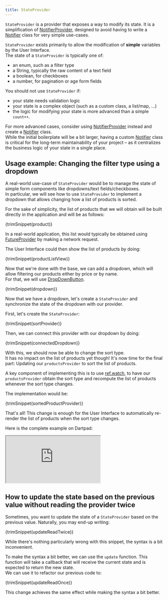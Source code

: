 ```yaml
---
title: StateProvider
---
```



`StateProvider` is a provider that exposes a way to modify its state.
It is a simplification of [NotifierProvider], designed to avoid
having to write a [Notifier] class for very simple use-cases.

`StateProvider` exists primarily to allow the modification of
**simple** variables by the User Interface.  
The state of a `StateProvider` is typically one of:

- an enum, such as a filter type
- a String, typically the raw content of a text field
- a boolean, for checkboxes
- a number, for pagination or age form fields

You should not use `StateProvider` if:

- your state needs validation logic
- your state is a complex object (such as a custom class, a list/map, ...)
- the logic for modifying your state is more advanced than a simple `count++`.

For more advanced cases, consider using [NotifierProvider] instead and
create a [Notifier] class.  
While the initial boilerplate will be a bit larger, having a custom
[Notifier] class is critical for the long-term maintainability of your
project – as it centralizes the business logic of your state in a single place.

## Usage example: Changing the filter type using a dropdown

A real-world use-case of `StateProvider` would be to manage the state of
simple form components like dropdowns/text fields/checkboxes.  
In particular, we will see how to use `StateProvider` to implement a dropdown
that allows changing how a list of products is sorted.

For the sake of simplicity, the list of products that we will obtain
will be built directly in the application and will be as follows:

<CodeBlock>{trimSnippet(product)}</CodeBlock>

In a real-world application, this list would typically be obtained using
[FutureProvider] by making a network request.

The User Interface could then show the list of products by doing:

<CodeBlock>{trimSnippet(productListView)}</CodeBlock>

Now that we're done with the base, we can add a dropdown, which will
allow filtering our products either by price or by name.  
For that, we will use [DropDownButton](https://api.flutter.dev/flutter/material/DropdownButton-class.html).

<CodeBlock>{trimSnippet(dropdown)}</CodeBlock>

Now that we have a dropdown, let's create a `StateProvider` and
synchronize the state of the dropdown with our provider.

First, let's create the `StateProvider`:

<CodeBlock>{trimSnippet(sortProvider)}</CodeBlock>

Then, we can connect this provider with our dropdown by doing:

<CodeBlock>{trimSnippet(connectedDropdown)}</CodeBlock>

With this, we should now be able to change the sort type.  
It has no impact on the list of products yet though! It's now time for the
final part: Updating our `productsProvider` to sort the list of products.

A key component of implementing this is to use [ref.watch], to have
our `productsProvider` obtain the sort type and recompute the list of
products whenever the sort type changes.

The implementation would be:

<CodeBlock>{trimSnippet(sortedProductProvider)}</CodeBlock>

That's all! This change is enough for the User Interface to automatically
re-render the list of products when the sort type changes.

Here is the complete example on Dartpad:

<iframe
  src="https://dartpad.dev/embed-flutter.html?gh_owner=rrousselGit&gh_repo=riverpod&gh_path=website%2Fdocs%2Fproviders%2Fstate_provider"
  style={{ border: 0, width: "100%", aspectRatio: "2/1.5" }}
></iframe>

## How to update the state based on the previous value without reading the provider twice

Sometimes, you want to update the state of a `StateProvider` based on the previous value.
Naturally, you may end-up writing:

<CodeBlock>{trimSnippet(updateReadTwice)}</CodeBlock>

While there's nothing particularly wrong with this snippet, the syntax is a bit inconvenient.

To make the syntax a bit better, we can use the `update` function.
This function will take a callback that will receive the current state and is expected
to return the new state.  
We can use it to refactor our previous code to:

<CodeBlock>{trimSnippet(updateReadOnce)}</CodeBlock>

This change achieves the same effect while making the syntax a bit better.

[ref.watch]: ../concepts/reading#using-refwatch-to-observe-a-provider
[ref.read]: ../concepts/reading#using-refread-to-obtain-the-state-of-a-provider-once
[statenotifierprovider]: ./state_notifier_provider
[notifierprovider]: ./notifier_provider
[futureprovider]: ./future_provider
[notifier]: https://pub.dev/documentation/riverpod/latest/riverpod/Notifier-class.html
[statenotifier]: https://pub.dev/documentation/state_notifier/latest/state_notifier/StateNotifier-class.html
[provider]: ./provider
[asyncvalue]: https://pub.dev/documentation/riverpod/latest/riverpod/AsyncValue-class.html
[future]: https://api.dart.dev/dart-async/Future-class.html
[family]: ../concepts/modifiers/family
